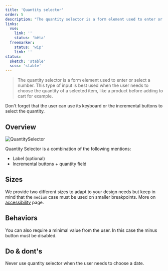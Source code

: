 ```yaml
---
title: 'Quantity selector'
order: 5
description: "The quantity selector is a form element used to enter or select a number. This type of input is best used when the user needs to choose the quantity of a selected item, like a product before adding to cart for example"
links:
  vue:
    link: ''
    status: 'bêta'
  freemarker:
    status: 'wip'
    link: ''
status:
  sketch: 'stable'
  scss: 'stable'
---
```


> The quantity selector is a form element used to enter or select a number. This type of input is best used when the user needs to choose the quantity of a selected item, like a product before adding to cart for example.

<Preview path="medium-input" nude />

<Highlight theme="tips">

  Don't forget that the user can use its keyboard or the incremental buttons to select the quantity.

</Highlight>


## Overview

![QuantitySelector](QtySelector-Overview.png)

Quantity Selector is a combination of the following mentions:

- Label (optional)
- Incremental buttons + quantity field


## Sizes

We provide two different sizes to adapt to your design needs but keep in mind that the `medium` case must be used on smaller breakpoints. More on [accessibility](Components/Form/QuantitySelector/accessibility/) page.

<Preview path="basic" nude />


## Behaviors

You can also require a minimal value from the user. In this case the minus button must be disabled.

<Preview path="minimal" nude />

## Do & dont's

<HintItem dont>
  Never use quantity selector when the user needs to choose a date.
</HintItem>
